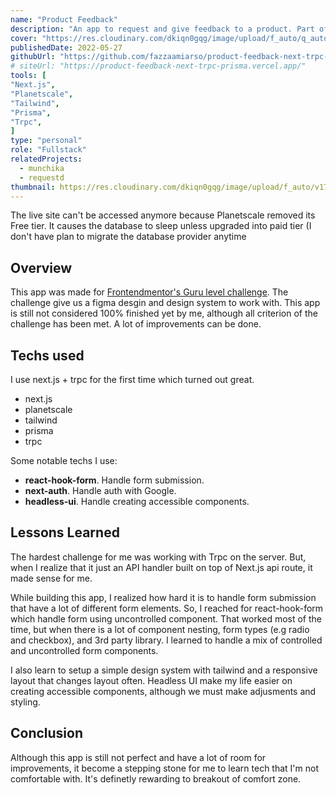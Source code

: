 ```yaml
---
name: "Product Feedback"
description: "An app to request and give feedback to a product. Part of Frontendmentor.io Guru challenge"
cover: "https://res.cloudinary.com/dkiqn0gqg/image/upload/f_auto/q_auto/v1660770336/product-feedback-frontendmentor.png"
publishedDate: 2022-05-27
githubUrl: "https://github.com/fazzaamiarso/product-feedback-next-trpc-prisma"
# siteUrl: "https://product-feedback-next-trpc-prisma.vercel.app/"
tools: [
"Next.js",
"Planetscale",
"Tailwind",
"Prisma",
"Trpc",
]
type: "personal"
role: "Fullstack"
relatedProjects:
  - munchika
  - requestd
thumbnail: https://res.cloudinary.com/dkiqn0gqg/image/upload/f_auto/v1720381585/fazzaamiarso.com-astro/projects/product-feedback/product-feedback-logo_ocuixt.png
---
```



<SideNote headingText="Disclaimer">
  The live site can't be accessed anymore because Planetscale removed its Free tier. It causes the
  database to sleep unless upgraded into paid tier (I don't have plan to migrate the database
  provider anytime
</SideNote>

## Overview

This app was made for [Frontendmentor's Guru level challenge](https://www.frontendmentor.io/challenges/product-feedback-app-wbvUYqjR6/hub/product-feedback-app-1FrgsEUQci). The challenge give us a figma desgin and
design system to work with. This app is still not considered 100% finished yet by me, although all criterion of the challenge has been met. A lot of improvements
can be done.

<VideoPlayer src="https://res.cloudinary.com/dkiqn0gqg/video/upload/f_auto/q_auto/v1720467451/fazzaamiarso.com-astro/projects/product-feedback/product-feedback-fementor_lsnf2i.mp4" />

## Techs used

I use next.js + trpc for the first time which turned out great.

- next.js
- planetscale
- tailwind
- prisma
- trpc

Some notable techs I use:

- **react-hook-form**. Handle form submission.
- **next-auth**. Handle auth with Google.
- **headless-ui**. Handle creating accessible components.

## Lessons Learned

The hardest challenge for me was working with Trpc on the server. But, when I realize that it just an API handler built on
top of Next.js api route, it made sense for me.

While building this app, I realized how hard it is to handle form submission that have a lot of different form elements.
So, I reached for react-hook-form which handle form using uncontrolled component. That worked most of the time, but when
there is a lot of component nesting, form types (e.g radio and checkbox), and 3rd party library. I learned to handle a mix of
controlled and uncontrolled form components.

I also learn to setup a simple design system with tailwind and a responsive layout that changes layout often. Headless UI
make my life easier on creating accessible components, although we must make adjusments and styling.

## Conclusion

Although this app is still not perfect and have a lot of room for improvements, it become a stepping stone for me to learn
tech that I'm not comfortable with. It's definetly rewarding to breakout of comfort zone.

